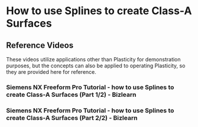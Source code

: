 # How to use Splines to create Class-A Surfaces


## Reference Videos

These videos utilize applications other than Plasticity for demonstration purposes, but the concepts can also be applied to operating Plasticity, so they are provided here for reference.

### Siemens NX Freeform Pro Tutorial - how to use Splines to create Class-A Surfaces (Part 1/2) - Bizlearn

<YouTube videoId="imHgQenWo4s" />


### Siemens NX Freeform Pro Tutorial - how to use Splines to create Class-A Surfaces (Part 2/2) - Bizlearn

<YouTube videoId="jsewD2iO70s" />



